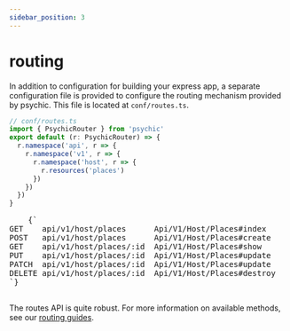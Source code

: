 ```yaml
---
sidebar_position: 3
---
```



# routing

In addition to configuration for building your express app, a separate configuration file is provided to configure the routing mechanism provided by psychic. This file is located at `conf/routes.ts`.

```ts
// conf/routes.ts
import { PsychicRouter } from 'psychic'
export default (r: PsychicRouter) => {
  r.namespace('api', r => {
    r.namespace('v1', r => {
      r.namespace('host', r => {
        r.resources('places')
      })
    })
  })
}
```

<RoutesOutput>
  <pre style={{ backgroundColor: 'transparent' }}>
    {`
GET    api/v1/host/places      Api/V1/Host/Places#index
POST   api/v1/host/places      Api/V1/Host/Places#create
GET    api/v1/host/places/:id  Api/V1/Host/Places#show
PUT    api/v1/host/places/:id  Api/V1/Host/Places#update
PATCH  api/v1/host/places/:id  Api/V1/Host/Places#update
DELETE api/v1/host/places/:id  Api/V1/Host/Places#destroy
`}
  </pre>
</RoutesOutput>

The routes API is quite robust. For more information on available methods, see our [routing guides](/docs/routing/overview).
